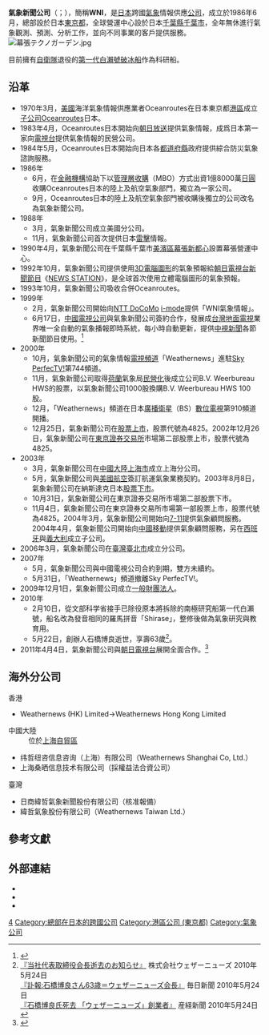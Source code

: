 {{Expand language|1=ja|time=2020-11-06T17:22:51+00:00}}
{{Infobox_Company
| company_name       = 氣象新聞公司
| native_name        = 株式会社ウェザーニューズ
| native_name_lang   = ja
| company_name_en    = Weathernews Inc.
| company_logo       = WNI-logo.png
| company_type       = 
| company_slogan     = 
| market_information = {{tyo|4825}}
| abbreviated_name   = WNI
| foundation         = 1986年6月
| location           = 總部：{{JPN}}[[東京都|東京都]][[港區_(東京都)|港區]][[芝_(東京都港區)|芝]]三丁目1番14號（[[日本生命|日本生命]]赤羽橋大樓）<br>全球營運中心：{{JPN}}[[千葉縣|千葉縣]][[千葉市|千葉市]][[美濱區|美濱區]]中瀨一丁目3番地（幕張科技園）
| zip_code           = 總部：[[〒|〒]]105-0014<br>全球營運中心：〒261-0023
| telephone_no       = +81 43-274-5550
| key_people         = 創辦人：{{lj|石橋博良}}<br>[[總經理|總經理]]：草開千仁
| industry           = 資訊服務業
| products           = 
| services           = 氣象資訊之提供
| capital            = 17億650萬[[日圓|日圓]]（2010年5月31日資料）
| revenue            = 
| operating_income   = 
| profit             = 
| total_asset        = 
| net_asset          = 
| market_value       = 
| num_employees      = 連結：591人；單獨：366人<br>（2010年8月31日資料）
| P/E ratio          = 
| earnings per share = 
| Net asset value    = 
| accounting_period  = 5月31日
| parent             = 
| divisions          = 
| major_shareholder  = [[財團法人|一般財團法人]]{{lj|WNI氣象文化創造中心|WNI気象文化創造センター}} 15.85%<br>[[三菱東京UFJ銀行|三菱東京UFJ銀行]] 3.23%<br>[[千葉銀行|千葉銀行]] 3.04%<br>氣象新聞公司員工股東會 2.63%<br>石橋忍子 5.95%<br>[[日本生命保險|日本生命保險]] 1.79%<br>（2011年1月25日資料）
| subsid             = 
| homepage           = http://weathernews.com
| width              = 300px
}}

'''氣象新聞公司'''（{{lang-ja|株式会社ウェザーニューズ}}；{{lang-en|Weathernews Inc.}}），簡稱'''WNI'''，是[[日本|日本]]跨國[[氣象|氣象]]情報供應[[公司|公司]]，成立於1986年6月，總部設於日本[[東京都|東京都]]，全球營運中心設於日本[[千葉縣|千葉縣]][[千葉市|千葉市]]，全年無休進行氣象觀測、預測、分析工作，並向不同事業的客戶提供服務。
[[File:幕張テクノガーデン.jpg|thumb]]

目前擁有[[自衛隊|自衛隊]]退役的[[白瀨號破冰船_(一代)|第一代白瀨號破冰船]]作為科研船。

==沿革==
*1970年3月，[[美國|美國]]海洋氣象情報供應業者Oceanroutes在日本東京都[[港區_(東京都)|港區]]成立[[子公司|子公司]]Oceanroutes日本。
*1983年4月，Oceanroutes日本開始向[[朝日放送|朝日放送]]提供氣象情報，成爲日本第一家向[[電視台|電視台]]提供氣象情報的民營公司。
*1984年5月，Oceanroutes日本開始向日本各[[都道府縣|都道府縣]]政府提供綜合防災氣象諮詢服務。
*1986年
**6月，{{lj|石橋博良}}在[[金融機構|金融機構]]協助下以[[管理層收購|管理層收購]]（MBO）方式出資1億8000萬[[日圓|日圓]]收購Oceanroutes日本的陸上及航空氣象部門，獨立為一家公司。
**9月，Oceanroutes日本的陸上及航空氣象部門被收購後獨立的公司改名為氣象新聞公司。
*1988年
**3月，氣象新聞公司成立美國分公司。
**11月，氣象新聞公司首次提供日本[[雷擊|雷擊]]情報。
*1990年4月，氣象新聞公司在千葉縣千葉市[[美濱區|美濱區]][[幕張新都心|幕張新都心]]設置幕張營運中心。
*1992年10月，氣象新聞公司提供使用[[三维计算机图形|3D電腦圖形]]的氣象預報給[[朝日電視台|朝日電視台]][[新聞節目|新聞節目]]《[[NEWS_STATION|NEWS STATION]]》，是全球首次使用立體電腦圖形的氣象預報。
*1993年10月，氣象新聞公司吸收合併Oceanroutes。
*1999年
**2月，氣象新聞公司開始向[[NTT_DoCoMo|NTT DoCoMo]] [[i-mode|i-mode]]提供「WNI氣象情報」。
**6月17日，[[中國電視公司|中國電視公司]]與氣象新聞公司簽約合作，發展成[[台灣|台灣]][[地面電視|地面電視]]業界唯一全自動的氣象播報即時系統，每小時自動更新，提供[[中視新聞|中視新聞]]各節新聞節目使用。<ref>{{cite book |author=[[中華民國無線電視年鑑|中華民國無線電視年鑑]]編纂委員 |title=《中華民國無線電視年鑑第十一輯：民國八十七年至八十八年》{{rp|page=170}} |publisher=[[中華民國電視學會|中華民國電視學會]] |date=2000-06-30}}</ref>
*2000年
**10月，氣象新聞公司的氣象情報[[電視頻道|電視頻道]]「Weathernews」進駐[[Sky_PerfecTV!|Sky PerfecTV!]]第744頻道。
**11月，氣象新聞公司取得[[荷蘭|荷蘭]]氣象局[[民營化|民營化]]後成立公司B.V. Weerbureau HWS的股票，以氣象新聞公司1000股換購B.V. Weerbureau HWS 100股。
**12月，「Weathernews」頻道在日本[[廣播衛星|廣播衛星]]（BS）[[數位電視|數位電視]]第910頻道開播。
**12月25日，氣象新聞公司在{{lj|納斯達克日本|ナスダック・ジャパン}}[[股票上市|股票上市]]，股票代號為4825。2002年12月26日，氣象新聞公司在[[東京證券交易所|東京證券交易所]]市場第二部股票上市，股票代號為4825。
*2003年
**3月，氣象新聞公司在[[中國大陸|中國大陸]][[上海市|上海市]]成立上海分公司。
**5月，氣象新聞公司與[[美國航空|美國航空]]簽訂航運氣象業務契約。2003年8月8日，氣象新聞公司在納斯達克日本[[股票下市|股票下市]]。
**10月31日，氣象新聞公司在東京證券交易所市場第二部股票下市。
**11月4日，氣象新聞公司在東京證券交易所市場第一部股票上市，股票代號為4825。2004年3月，氣象新聞公司開始向[[7-11|7-11]]提供氣象顧問服務。2004年4月，氣象新聞公司開始向[[中國移動|中國移動]]提供氣象顧問服務，另在[[西班牙|西班牙]]與[[義大利|義大利]]成立子公司。
*2006年3月，氣象新聞公司在[[臺灣|臺灣]][[臺北市|臺北市]]成立分公司。
*2007年
**5月，氣象新聞公司與中國電視公司合約到期，雙方未續約。
**5月31日，「Weathernews」頻道撤離Sky PerfecTV!。
*2009年12月1日，氣象新聞公司成立[[財團法人|一般財團法人]]{{lj|WNI氣象文化創造中心|WNI気象文化創造センター}}。
*2010年
**2月10日，從文部科学省接手已除役原本將拆除的南極研究船第一代白瀨號，船名改為發音相同的羅馬拼音「Shirase」，整修後做為氣象研究與教育用。
**5月22日，創辦人石橋博良逝世，享壽63歲<ref>[http://weathernews.com/ja/nc/press/2010/100524.html 『当社代表取締役会長逝去のお知らせ』] {{Wayback|url=http://weathernews.com/ja/nc/press/2010/100524.html |date=20210523162852 }} 株式会社ウェザーニューズ 2010年5月24日<br />[https://archive.is/20130501135128/mainichi.jp/select/person/news/20100525k0000m060055000c.html 『訃報:石橋博良さん63歳＝ウェザーニューズ会長』] 毎日新聞 2010年5月24日<br />[http://sankei.jp.msn.com/obituary/100524/obt1005242200001-n1.htm 『石橋博良氏死去 「ウェザーニューズ」創業者』] {{Wayback|url=http://sankei.jp.msn.com/obituary/100524/obt1005242200001-n1.htm |date=20100626023138 }} 産経新聞 2010年5月24日</ref>。
*2011年4月4日，氣象新聞公司與[[朝日電視台|朝日電視台]]展開全面合作。<ref>{{cite news |url=http://weathernews.com/ja/nc/press/2011/110404_3.html |script-title=ja:より詳細で正確な気象情報を目指して テレビ朝日とウェザーニューズが全面提携 |trans_title=以提供詳細且正確的氣象資訊為目標 朝日電視台與氣象新聞公司全面合作 |publisher=朝日電視台、氣象新聞公司 |date=2011-04-04 |archiveurl=https://web.archive.org/web/20110416235209/http://weathernews.com/ja/nc/press/2011/110404_3.html |archivedate=2011-04-16 |dead-url=no }}</ref>

==海外分公司==
;香港
*Weathernews (HK) Limited→Weathernews Hong Kong Limited

;中國大陸
:位於[[中国（上海）自由贸易试验区|上海自貿區]]
*纬哲纽咨信息咨询（上海）有限公司（Weathernews Shanghai Co, Ltd.）
*上海桑晒信息技术有限公司（採權益法合資公司）

;臺灣
*日商緯哲氣象新聞股份有限公司（核准報備）
*緯哲氣象股份有限公司（Weathernews Taiwan Ltd.）

==參考文獻==
{{reflist}}

==外部連結==
{{commonscat|Weathernews}}
*{{cite web |url=http://weathernews.com/ |title=氣象新聞公司官網 |access-date=2010-08-18 |archive-date=2010-08-23 |archive-url=https://web.archive.org/web/20100823022545/http://weathernews.com/ |dead-url=no }}
*{{YouTube|user=weathernews|ウェザーニュース}}
*{{twitch|weathernewslive|ウェザーニュース}}

{{DEFAULTSORT:Weathernews}}
[[Category:東京證券交易所上市公司|4]]
[[Category:總部在日本的跨國公司|Category:總部在日本的跨國公司]]
[[Category:港區公司_(東京都)|Category:港區公司 (東京都)]]
[[Category:氣象公司|Category:氣象公司]]
